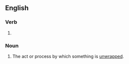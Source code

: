 ==English==

===Verb===
{{head|en|present participle}}

# {{present participle of|unwrap|lang=en|nocat=1}}

===Noun===
{{en-noun}}

# The act or process by which something is [[unwrap]]ped.
